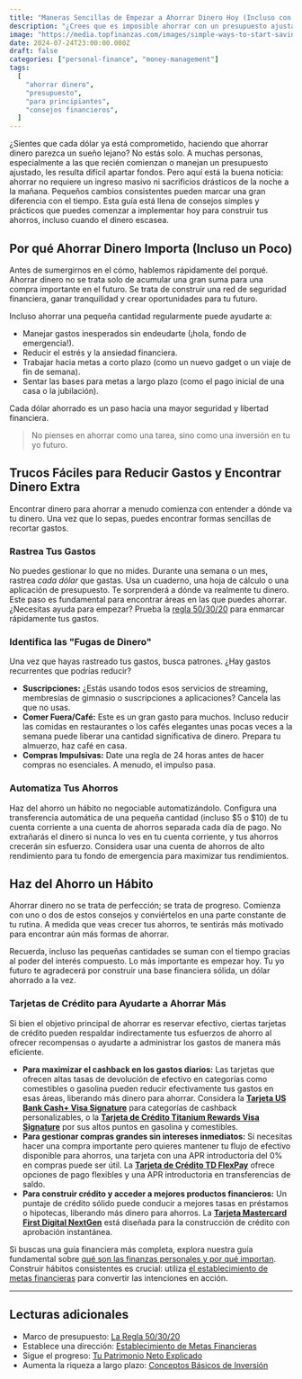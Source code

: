 ```yaml
---
title: "Maneras Sencillas de Empezar a Ahorrar Dinero Hoy (Incluso con un Presupuesto Ajustado)"
description: "¿Crees que es imposible ahorrar con un presupuesto ajustado? Descubre consejos fáciles y prácticos que puedes empezar a usar hoy para aumentar tus ahorros, sin importar tus ingresos."
image: "https://media.topfinanzas.com/images/simple-ways-to-start-saving-money-today-even-on-a-tight-budget.webp"
date: 2024-07-24T23:00:00.000Z
draft: false
categories: ["personal-finance", "money-management"]
tags:
  [
    "ahorrar dinero",
    "presupuesto",
    "para principiantes",
    "consejos financieros",
  ]
---
```


¿Sientes que cada dólar ya está comprometido, haciendo que ahorrar dinero parezca un sueño lejano? No estás solo. A muchas personas, especialmente a las que recién comienzan o manejan un presupuesto ajustado, les resulta difícil apartar fondos. Pero aquí está la buena noticia: ahorrar no requiere un ingreso masivo ni sacrificios drásticos de la noche a la mañana. Pequeños cambios consistentes pueden marcar una gran diferencia con el tiempo. Esta guía está llena de consejos simples y prácticos que puedes comenzar a implementar hoy para construir tus ahorros, incluso cuando el dinero escasea.

## Por qué Ahorrar Dinero Importa (Incluso un Poco)

Antes de sumergirnos en el cómo, hablemos rápidamente del porqué. Ahorrar dinero no se trata solo de acumular una gran suma para una compra importante en el futuro. Se trata de construir una red de seguridad financiera, ganar tranquilidad y crear oportunidades para tu futuro.

Incluso ahorrar una pequeña cantidad regularmente puede ayudarte a:

- Manejar gastos inesperados sin endeudarte (¡hola, fondo de emergencia!).
- Reducir el estrés y la ansiedad financiera.
- Trabajar hacia metas a corto plazo (como un nuevo gadget o un viaje de fin de semana).
- Sentar las bases para metas a largo plazo (como el pago inicial de una casa o la jubilación).

Cada dólar ahorrado es un paso hacia una mayor seguridad y libertad financiera.

> No pienses en ahorrar como una tarea, sino como una inversión en tu yo futuro.

## Trucos Fáciles para Reducir Gastos y Encontrar Dinero Extra

Encontrar dinero para ahorrar a menudo comienza con entender a dónde va tu dinero. Una vez que lo sepas, puedes encontrar formas sencillas de recortar gastos.

### Rastrea Tus Gastos

No puedes gestionar lo que no mides. Durante una semana o un mes, rastrea _cada dólar_ que gastas. Usa un cuaderno, una hoja de cálculo o una aplicación de presupuesto. Te sorprenderá a dónde va realmente tu dinero. Este paso es fundamental para encontrar áreas en las que puedes ahorrar. ¿Necesitas ayuda para empezar? Prueba la [regla 50/30/20](/personal-finance/the-50-30-20-rule-explained-simple-budgeting-that-actually-works) para enmarcar rápidamente tus gastos.

### Identifica las "Fugas de Dinero"

Una vez que hayas rastreado tus gastos, busca patrones. ¿Hay gastos recurrentes que podrías reducir?

- **Suscripciones:** ¿Estás usando todos esos servicios de streaming, membresías de gimnasio o suscripciones a aplicaciones? Cancela las que no usas.
- **Comer Fuera/Café:** Este es un gran gasto para muchos. Incluso reducir las comidas en restaurantes o los cafés elegantes unas pocas veces a la semana puede liberar una cantidad significativa de dinero. Prepara tu almuerzo, haz café en casa.
- **Compras Impulsivas:** Date una regla de 24 horas antes de hacer compras no esenciales. A menudo, el impulso pasa.

### Automatiza Tus Ahorros

Haz del ahorro un hábito no negociable automatizándolo. Configura una transferencia automática de una pequeña cantidad (incluso $5 o $10) de tu cuenta corriente a una cuenta de ahorros separada cada día de pago. No extrañarás el dinero si nunca lo ves en tu cuenta corriente, y tus ahorros crecerán sin esfuerzo. Considera usar una cuenta de ahorros de alto rendimiento para tu fondo de emergencia para maximizar tus rendimientos.

## Haz del Ahorro un Hábito

Ahorrar dinero no se trata de perfección; se trata de progreso. Comienza con uno o dos de estos consejos y conviértelos en una parte constante de tu rutina. A medida que veas crecer tus ahorros, te sentirás más motivado para encontrar aún más formas de ahorrar.

Recuerda, incluso las pequeñas cantidades se suman con el tiempo gracias al poder del interés compuesto. Lo más importante es empezar hoy. Tu yo futuro te agradecerá por construir una base financiera sólida, un dólar ahorrado a la vez.

<AdZone id="us_site_4" />

### Tarjetas de Crédito para Ayudarte a Ahorrar Más

Si bien el objetivo principal de ahorrar es reservar efectivo, ciertas tarjetas de crédito pueden respaldar indirectamente tus esfuerzos de ahorro al ofrecer recompensas o ayudarte a administrar los gastos de manera más eficiente.

- **Para maximizar el cashback en los gastos diarios:** Las tarjetas que ofrecen altas tasas de devolución de efectivo en categorías como comestibles o gasolina pueden reducir efectivamente tus gastos en esas áreas, liberando más dinero para ahorrar. Considera la [**Tarjeta US Bank Cash+ Visa Signature**](/financial-solutions/us-bank-cash-plus-visa-signature-card-benefits) para categorías de cashback personalizables, o la [**Tarjeta de Crédito Titanium Rewards Visa Signature**](/financial-solutions/titanium-rewards-visa-signature-credit-card-benefits) por sus altos puntos en gasolina y comestibles.
- **Para gestionar compras grandes sin intereses inmediatos:** Si necesitas hacer una compra importante pero quieres mantener tu flujo de efectivo disponible para ahorros, una tarjeta con una APR introductoria del 0% en compras puede ser útil. La [**Tarjeta de Crédito TD FlexPay**](/financial-solutions/td-flexpay-credit-card-benefits) ofrece opciones de pago flexibles y una APR introductoria en transferencias de saldo.
- **Para construir crédito y acceder a mejores productos financieros:** Un puntaje de crédito sólido puede conducir a mejores tasas en préstamos o hipotecas, liberando más dinero para ahorros. La [**Tarjeta Mastercard First Digital NextGen**](/financial-solutions/first-digital-nextgen-mastercard-benefits) está diseñada para la construcción de crédito con aprobación instantánea.

Si buscas una guía financiera más completa, explora nuestra guía fundamental sobre [qué son las finanzas personales y por qué importan](/personal-finance/what-is-personal-finance-and-why-does-it-matter). Construir hábitos consistentes es crucial: utiliza [el establecimiento de metas financieras](/personal-finance/setting-financial-goals-a-beginners-guide-to-planning-your-future) para convertir las intenciones en acción.

---

## Lecturas adicionales

- Marco de presupuesto: [La Regla 50/30/20](/personal-finance/the-50-30-20-rule-explained-simple-budgeting-that-actually-works)
- Establece una dirección: [Establecimiento de Metas Financieras](/personal-finance/setting-financial-goals-a-beginners-guide-to-planning-your-future)
- Sigue el progreso: [Tu Patrimonio Neto Explicado](/personal-finance/your-net-worth-explained-what-it-is-and-how-to-calculate-it)
- Aumenta la riqueza a largo plazo: [Conceptos Básicos de Inversión](/personal-finance/the-basics-of-investing-how-to-get-started-without-being-an-expert)
